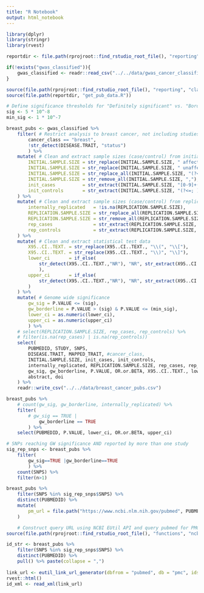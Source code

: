 ```yaml
---
title: "R Notebook"
output: html_notebook
---
```

```r
library(dplyr)
library(stringr)
library(rvest)

reportdir <- file.path(rprojroot::find_rstudio_root_file(), "reporting")

if(!exists("gwas_classified")){
    gwas_classified <- readr::read_csv("../../data/gwas_cancer_classifications.csv")
}
```

```r
source(file.path(rprojroot::find_rstudio_root_file(), "reporting", "classify_gwas_cancer_pubs.R"))
source(file.path(reportdir, "get_pub_data.R"))
```


```r
# Define significance thresholds for "Definitely significant" vs. "Borderline significant"
sig <- 5 * 10^-8
min_sig <- 1 * 10^-7

breast_pubs <- gwas_classified %>% 
    filter( # Restrict analysis to breast cancer, not including studies assessing receptor status
        cancer_class == "breast",
        !str_detect(DISEASE.TRAIT, "status")
        ) %>%
    mutate( # Clean and extract sample sizes (case/control) from initial test set
        INITIAL.SAMPLE.SIZE = str_replace(INITIAL.SAMPLE.SIZE, " affected", "cases"),
        INITIAL.SAMPLE.SIZE = str_replace(INITIAL.SAMPLE.SIZE, " unaffected", "controls"),
        INITIAL.SAMPLE.SIZE = str_replace_all(INITIAL.SAMPLE.SIZE, "(?<=[a-z]),", ";"),
        INITIAL.SAMPLE.SIZE = str_remove_all(INITIAL.SAMPLE.SIZE, ","),
        init_cases          = str_extract(INITIAL.SAMPLE.SIZE, "[0-9]+(?=.*cases)"),
        init_controls       = str_extract(INITIAL.SAMPLE.SIZE, "(?<=; )[0-9]+(?=.*controls)"),
    ) %>%
    mutate( # Clean and extract sample sizes (case/control) from replication set
        internally_replicated   = !is.na(REPLICATION.SAMPLE.SIZE),
        REPLICATION.SAMPLE.SIZE = str_replace_all(REPLICATION.SAMPLE.SIZE, "(?<=[a-z]),", ";"),
        REPLICATION.SAMPLE.SIZE = str_remove_all(REPLICATION.SAMPLE.SIZE, ","),
        rep_cases               = str_extract(REPLICATION.SAMPLE.SIZE, "[0-9]+(?=.*cases)"),
        rep_controls            = str_extract(REPLICATION.SAMPLE.SIZE, "(?<=; )[0-9]+(?=.*controls)"),
    ) %>%
    mutate( # Clean and extract statistical test data
        X95..CI..TEXT. = str_replace(X95..CI..TEXT., "\\(", "\\["),
        X95..CI..TEXT. = str_replace(X95..CI..TEXT., "\\)", "\\]"),
        lower_ci       = if_else(
            str_detect(X95..CI..TEXT.,"NR"), "NR", str_extract(X95..CI..TEXT., '(?<=\\[)[0-9.]+') 
            ),
        upper_ci       = if_else(
            str_detect(X95..CI..TEXT.,"NR"), "NR", str_extract(X95..CI..TEXT., '(?<=-)[0-9.]+(?=\\])')
        )
    ) %>%
    mutate( # Genome wide significance
        gw_sig = P.VALUE <= (sig),
        gw_borderline = P.VALUE > (sig) & P.VALUE <= (min_sig),
        lower_ci = as.numeric(lower_ci),
        upper_ci = as.numeric(upper_ci)
        ) %>% 
    # select(REPLICATION.SAMPLE.SIZE, rep_cases, rep_controls) %>%
    # filter(is.na(rep_cases) | is.na(rep_controls))
    select(
        PUBMEDID, STUDY, SNPS, 
        DISEASE.TRAIT, MAPPED_TRAIT, #cancer_class,
        INITIAL.SAMPLE.SIZE, init_cases, init_controls, 
        internally_replicated, REPLICATION.SAMPLE.SIZE, rep_cases, rep_controls, 
        gw_sig, gw_borderline, P.VALUE, OR.or.BETA, X95..CI..TEXT., lower_ci, upper_ci,
        abstract, doi
    ) %>% 
    readr::write_csv("../../data/breast_cancer_pubs.csv")
```

```r
breast_pubs %>% 
    # count(gw_sig, gw_borderline, internally_replicated) %>% 
    filter(
        # gw_sig == TRUE | 
            gw_borderline == TRUE
        ) %>% 
    select(PUBMEDID, P.VALUE, lower_ci, OR.or.BETA, upper_ci)
```

```r
# SNPs reaching GW significance AND reported by more than one study
sig_rep_snps <- breast_pubs %>% 
    filter(
        gw_sig==TRUE |gw_borderline==TRUE
        ) %>% 
    count(SNPS) %>% 
    filter(n>1)
```

```r
breast_pubs %>% 
    filter(SNPS %in% sig_rep_snps$SNPS) %>% 
    distinct(PUBMEDID) %>% 
    mutate(
        pm_url = file.path("https://www.ncbi.nlm.nih.gov/pubmed", PUBMEDID)
    )
```
```r
    # Construct query URL using NCBI EUtil API and query pubmed for PMC ids using PMIDs
source(file.path(rprojroot::find_rstudio_root_file(), "functions", "ncbi_eutil_functions.R"))

id_str <- breast_pubs %>% 
    filter(SNPS %in% sig_rep_snps$SNPS) %>% 
    distinct(PUBMEDID) %>% 
    pull() %>% paste(collapse = ",")
    
link_url <- eutil_link_url_generator(dbfrom = "pubmed", db = "pmc", ids = id_str)
rvest::html()
id_xml <- read_xml(link_url)
```





